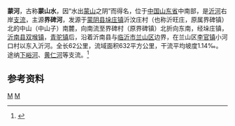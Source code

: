 {{Otheruses|蒙河|other=同名或類似名的其它條目描述}}
{{Infobox River
  | river_name      = 蒙河
  | image_name      =
  | image_size      = 
  | caption         = 
  | origin          = [[山东省|山东省]][[蒙阴县|蒙阴县]][[垛庄镇_(蒙阴县)|垛庄镇]]中山
  | mouth           = 山东省[[临沂市|临沂市]][[兰山区|兰山区]][[李官镇_(临沂市)|李官镇]]小河口村[[沂河|沂河]]
  | basin_countries = {{PRC}}
  | length          = 62公里
  | elevation       = 318.5 米
  | mouth_elevation = 
  | discharge       = 
  | watershed       = 632平方公里
}}
'''蒙河'''，古称'''蒙山水'''，因“水出[[蒙山_(山东)|蒙山]]之阴”而得名，位于[[中国|中国]][[山东省|山东省]]中南部，是[[沂河|沂河]]右岸[[支流|支流]]，主源'''界碑河'''，发源于[[蒙阴县|蒙阴县]][[垛庄镇_(蒙阴县)|垛庄镇]]沂汶庄村（也称沂旺庄，原属界碑镇）北的中山（中山子）南麓，向南流至界碑村（原界碑镇）北折向东南，经垛庄镇，[[沂南县|沂南县]][[双堠镇|双堠镇]]，[[青驼镇|青驼镇]]后，沿着沂南县与[[临沂市|临沂市]][[兰山区|兰山区]]边界，在兰山区[[李官镇_(临沂市)|李官镇]]小河口村以东入沂河。全长62公里，流域面积632平方公里，干流平均坡度1.14‰。途纳[[下峪河_(蒙河)|下峪河]]、[[黄仁河|黄仁河]]等支流。<ref name="中国河湖大典">{{cite book zh |author=《[[中国河湖大典|中国河湖大典]]》编纂委员会 |title=《中国河湖大典·淮河卷》 |format=M |edition=1 |location=北京 |publisher=中国水利水电出版社 |date=2010年9月 |pages=199页 |id= ISBN 978-7-5084-7953-8}}</ref>
==参考资料==
{{reflist}}

[[Category:沂沭泗河水系|M]]
[[Category:山东河流|M]]